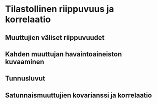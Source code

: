 # Tilastollinen riippuvuus ja korrelaatio {#luku7}

## Muuttujien väliset riippuvuudet {#alaluku71}

## Kahden muuttujan havaintoaineiston kuvaaminen {#alaluku72}

## Tunnusluvut {#alaluku73}

## Satunnaismuuttujien kovarianssi ja korrelaatio {#alaluku74}
